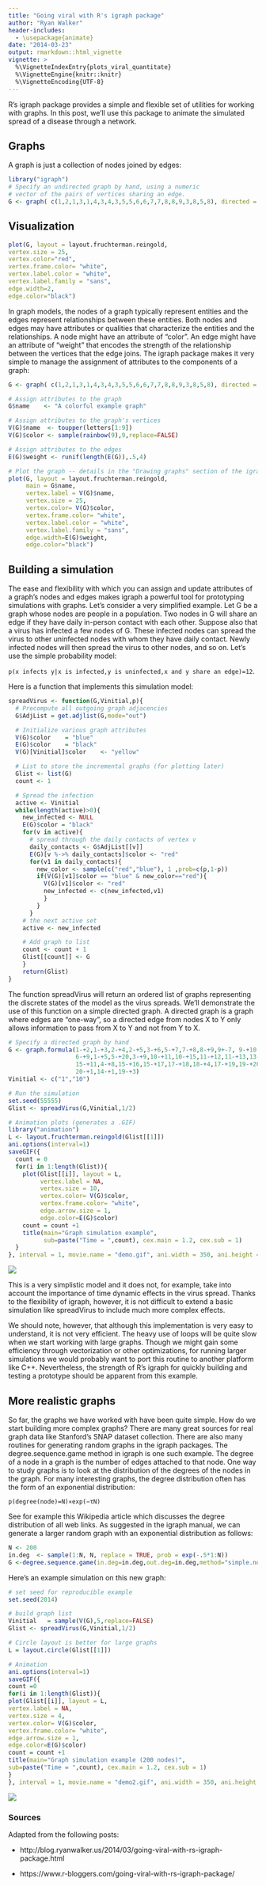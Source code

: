 ```yaml
---
title: "Going viral with R's igraph package"
author: "Ryan Walker"
header-includes:
  - \usepackage{animate}
date: "2014-03-23"
output: rmarkdown::html_vignette
vignette: >
  %\VignetteIndexEntry{plots_viral_quantitate}
  %\VignetteEngine{knitr::knitr}
  %\VignetteEncoding{UTF-8}
---
```


R's igraph package provides a simple and flexible set of utilities for working with graphs.  In this post, we'll use this package to animate the simulated spread of a disease through a network.

## Graphs

A graph is just a collection of nodes joined by edges:

```r
library("igraph")
# Specify an undirected graph by hand, using a numeric
# vector of the pairs of vertices sharing an edge.
G <- graph( c(1,2,1,3,1,4,3,4,3,5,5,6,6,7,7,8,8,9,3,8,5,8), directed = FALSE )
```

## Visualization
```r
plot(G, layout = layout.fruchterman.reingold,
vertex.size = 25,
vertex.color="red",
vertex.frame.color= "white",
vertex.label.color = "white",
vertex.label.family = "sans",
edge.width=2,
edge.color="black")
```

In graph models, the nodes of a graph typically represent entities and the edges represent relationships between these entities. Both nodes and edges may have attributes or qualities that characterize the entities and the relationships. A node might have an attribute of "color". An edge might have an attribute of "weight" that encodes the strength of the relationship between the vertices that the edge joins. The igraph package makes it very simple to manage the assignment of attributes to the components of a graph:

```r
G <- graph( c(1,2,1,3,1,4,3,4,3,5,5,6,6,7,7,8,8,9,3,8,5,8), directed = FALSE )

# Assign attributes to the graph
G$name    <- "A colorful example graph"

# Assign attributes to the graph's vertices
V(G)$name  <- toupper(letters[1:9])
V(G)$color <- sample(rainbow(9),9,replace=FALSE)

# Assign attributes to the edges
E(G)$weight <- runif(length(E(G)),.5,4)

# Plot the graph -- details in the "Drawing graphs" section of the igraph manual
plot(G, layout = layout.fruchterman.reingold,
     main = G$name,
     vertex.label = V(G)$name,
     vertex.size = 25,
     vertex.color= V(G)$color,
     vertex.frame.color= "white",
     vertex.label.color = "white",
     vertex.label.family = "sans",
     edge.width=E(G)$weight,
     edge.color="black")
```

## Building a simulation

The ease and flexibility with which you can assign and update attributes of a graph's nodes and edges makes igraph a powerful tool for prototyping simulations with graphs. Let's consider a very simplified example. Let G be a graph whose nodes are people in a population. Two nodes in G will share an edge if they have daily in-person contact with each other. Suppose also that a virus has infected a few nodes of G. These infected nodes can spread the virus to other uninfected nodes with whom they have daily contact. Newly infected nodes will then spread the virus to other nodes, and so on. Let's use the simple probability model:

`p(x infects y|x is infected,y is uninfected,x and y share an edge)=12`.

Here is a function that implements this simulation model:

```r
spreadVirus <- function(G,Vinitial,p){
  # Precompute all outgoing graph adjacencies
  G$AdjList = get.adjlist(G,mode="out")

  # Initialize various graph attributes
  V(G)$color    = "blue"
  E(G)$color    = "black"
  V(G)[Vinitial]$color    <- "yellow"

  # List to store the incremental graphs (for plotting later)
  Glist <- list(G)
  count <- 1

  # Spread the infection
  active <- Vinitial
  while(length(active)>0){
    new_infected <- NULL
    E(G)$color = "black"
    for(v in active){
      # spread through the daily contacts of vertex v
      daily_contacts <- G$AdjList[[v]]
      E(G)[v %->% daily_contacts]$color <- "red"
      for(v1 in daily_contacts){
        new_color <- sample(c("red","blue"), 1 ,prob=c(p,1-p))
        if(V(G)[v1]$color == "blue" & new_color=="red"){
          V(G)[v1]$color <- "red"
          new_infected <- c(new_infected,v1)
          }
        }
      }
    # the next active set
    active <- new_infected

    # Add graph to list
    count <- count + 1
    Glist[[count]] <- G
    }
    return(Glist)
}
```

The function spreadVirus will return an ordered list of graphs representing the discrete states of the model as the virus spreads. We'll demonstrate the use of this function on a simple directed graph. A directed graph is a graph where edges are "one-way", so a directed edge from nodes X to Y only allows information to pass from X to Y and not from Y to X.

```r
# Specify a directed graph by hand
G <- graph.formula(1-+2,1-+3,2-+4,2-+5,3-+6,5-+7,7-+8,8-+9,9+-7, 9-+10,
                   6-+9,1-+5,5-+20,3-+9,10-+11,10-+15,11-+12,11-+13,13-+14, 14-+15,
                   15-+11,4-+8,15-+16,15-+17,17-+18,18-+4,17-+19,19-+20,
                   20-+1,14-+1,19-+3)
Vinitial <- c("1","10")

# Run the simulation
set.seed(55555)
Glist <- spreadVirus(G,Vinitial,1/2)

# Animation plots (generates a .GIF)
library("animation")
L <- layout.fruchterman.reingold(Glist[[1]])
ani.options(interval=1)
saveGIF({
  count = 0
  for(i in 1:length(Glist)){
    plot(Glist[[i]], layout = L,
         vertex.label = NA,
         vertex.size = 10,
         vertex.color= V(G)$color,
         vertex.frame.color= "white",
         edge.arrow.size = 1,
         edge.color=E(G)$color)
    count = count +1
    title(main="Graph simulation example",
          sub=paste("Time = ",count), cex.main = 1.2, cex.sub = 1)
  }
}, interval = 1, movie.name = "demo.gif", ani.width = 350, ani.height = 350)
```

![](demo.gif)

This is a very simplistic model and it does not, for example, take into account the importance of time dynamic effects in the virus spread. Thanks to the flexibility of igraph, however, it is not difficult to extend a basic simulation like spreadVirus to include much more complex effects.

We should note, however, that although this implementation is very easy to understand, it is not very efficient. The heavy use of loops will be quite slow when we start working with large graphs. Though we might gain some efficiency through vectorization or other optimizations, for running larger simulations we would probably want to port this routine to another platform like C++. Nevertheless, the strength of R's igraph for quickly building and testing a prototype should be apparent from this example.

## More realistic graphs

So far, the graphs we have worked with have been quite simple. How do we start building more complex graphs? There are many great sources for real graph data like Stanford's SNAP dataset collection. There are also many routines for generating random graphs in the igraph packages. The degree.sequence.game method in igraph is one such example. The degree of a node in a graph is the number of edges attached to that node. One way to study graphs is to look at the distribution of the degrees of the nodes in the graph. For many interesting graphs, the degree distribution often has the form of an exponential distribution:

`p(degree(node)=N)∝exp(−τN)`

See for example this Wikipedia article which discusses the degree distribution of all web links. As suggested in the igraph manual, we can generate a larger random graph with an exponential distribution as follows:

```r
N <- 200
in.deg  <- sample(1:N, N, replace = TRUE, prob = exp(-.5*1:N))
G <-degree.sequence.game(in.deg=in.deg,out.deg=in.deg,method="simple.no.multiple")
```

Here's an example simulation on this new graph:

```r
# set seed for reproducible example
set.seed(2014)

# build graph list
Vinitial   = sample(V(G),5,replace=FALSE)
Glist <- spreadVirus(G,Vinitial,1/2)

# Circle layout is better for large graphs
L = layout.circle(Glist[[1]])

# Animation
ani.options(interval=1)
saveGIF({
count =0
for(i in 1:length(Glist)){
plot(Glist[[i]], layout = L,
vertex.label = NA,
vertex.size = 4,
vertex.color= V(G)$color,
vertex.frame.color= "white",
edge.arrow.size = 1,
edge.color=E(G)$color)
count = count +1
title(main="Graph simulation example (200 nodes)",
sub=paste("Time = ",count), cex.main = 1.2, cex.sub = 1)
}
}, interval = 1, movie.name = "demo2.gif", ani.width = 350, ani.height = 350)
```

![](demo2.gif)


### Sources

Adapted from the following posts:

* http://blog.ryanwalker.us/2014/03/going-viral-with-rs-igraph-package.html

* https://www.r-bloggers.com/going-viral-with-rs-igraph-package/
